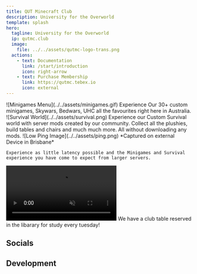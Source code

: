 ```yaml
---
title: QUT Minecraft Club
description: University for the Overworld
template: splash
hero:
  tagline: University for the Overworld
  ip: qutmc.club
  image:
    file: ../../assets/qutmc-logo-trans.png
  actions:
    - text: Documentation
      link: /start/introduction
      icon: right-arrow
    - text: Purchase Membership
      link: https://qutmc.tebex.io
      icon: external
---
```



<CardGrid stagger>
	<Card title="30+ Minigames" icon="puzzle">
    ![Minigames Menu](../../assets/minigames.gif)
    Experience Our 30+ custom minigames, Skywars, Bedwars, UHC all the favourites right here in Australia.
  </Card>
	<Card title="Custom Survival" icon="sun">
    ![Survival World](../../assets/survival.png)
    Experience our Custom Survival world with server mods created by our community. Collect all the plushies, build tables and chairs and much much more. All without downloading any mods.
  </Card>
	<Card title="Right Here in Brisbane" icon="seti:xml">
    ![Low Ping Image](../../assets/ping.png)
    *Captured on external Device in Brisbane*

    Experience as little latency possible and the Minigames and Survival experience you have come to expect from larger servers.
  </Card>
  <Card title="In Person Events" icon="star">
    <video autoplay loop muted src={Steve} />
    We run in person events in the club such as watching "A Minecraft Movie". We are always planning upcoming events and you can find out what is next on our socials.
  </Card>
  <Card title="Study Hangout" icon="open-book">
    We have a club table reserved in the libarary for study every tuesday!
  </Card>
</CardGrid>

## Socials
<CardGrid>
	<LinkCard title="Discord" icon="discord" href="https://qutmc.club/discord"/>
	<LinkCard title="Facebook" icon="facebook" href="https://qutmc.club/facebook"/>
	<LinkCard title="Instagram" href="https://qutmc.club/instagram"/>
  <LinkCard title="Twitch" icon="setting" href="https://qutmc.club/twitch"/>
</CardGrid>

## Development
<CardGrid>
  <LinkCard title="Modrinth" icon="setting" href="https://qutmc.club/modrinth"/>
  <LinkCard title="Github" icon="setting" href="https://qutmc.club/github"/>
</CardGrid>